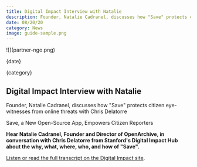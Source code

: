 ```yaml
---
title: Digital Impact Interview with Natalie
description: Founder, Natalie Cadranel, discusses how "Save" protects citizen eye-witnesses from online threats with Chris Delatorre
date: 08/20/20
category: News
image: guide-sample.png
---
```



<ArticleHeaderSection>
![](partner-ngo.png)

{date}

{category}

## Digital Impact Interview with Natalie

Founder, Natalie Cadranel, discusses how "Save" protects citizen eye-witnesses from online threats with Chris Delatorre

</ArticleHeaderSection>
<ContentSection>

Save, a New Open-Source App, Empowers Citizen Reporters

**Hear Natalie Cadranel, Founder and Director of OpenArchive, in conversation with Chris Delatorre from Stanford's Digital Impact Hub about the why, what, where, who, and how of "Save".**

[Listen or read the full transcript on the Digital Impact site](https://digitalimpact.io/save-a-new-open-source-app-empowers-citizen-journalists).

</ContentSection>
